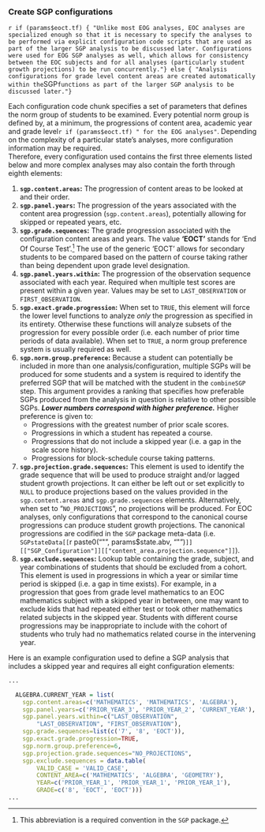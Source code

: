 ### Create SGP configurations

`r if (params$eoct.tf) {
"Unlike most EOG analyses, EOC analyses are specialized enough so that it is
necessary to specify the analyses to be performed via explicit configuration
code scripts that are used as part of the larger SGP analysis to be discussed
later. Configurations were used for EOG SGP analyses as well, which allows for
consistency between the EOC subjects and for all analyses (particularly student
growth projections) to be run concurrently."} else {
"Analysis configurations for grade level content areas are created automatically
within the `SGP` functions as part of the larger SGP analysis to be discussed later."}`

Each configuration code chunk specifies a set of parameters that defines the norm
group of students to be examined. Every potential norm group is defined by, at a
minimum, the progressions of content area, academic year and grade level`r
if (params$eoct.tf) " for the EOG analyses"`. Depending on the complexity of a
particular state's analyses, more configuration information may be required.  
Therefore, every configuration used contains the first three elements listed below
and more complex analyses may also contain the forth through eighth elements:

1. **`sgp.content.areas`:** The progression of content areas to be looked at and their order.
2. **`sgp.panel.years`:** The progression of the years associated with the content
area progression (`sgp.content.areas`), potentially allowing for skipped or
repeated years, etc.
3. **`sgp.grade.sequences`:** The grade progression associated with the configuration
content areas and years. The value **'EOCT'** stands for 'End Of Course Test'.^[This
abbreviation is a required convention in the `SGP` package.] The use of the
generic 'EOCT' allows for secondary students to be compared based on the pattern
of course taking rather than being dependent upon grade level designation.
4. **`sgp.panel.years.within`:** The progression of the observation sequence
associated with each year. Required when multiple test scores are present within
a given year. Values may be set to `LAST_OBSERVATION` or `FIRST_OBSERVATION`.
5. **`sgp.exact.grade.progression`:** When set to `TRUE`, this element will force
the lower level functions to analyze *only* the progression as specified in its
entirety.  Otherwise these functions will analyze subsets of the progression for
every possible order (i.e. each number of prior time periods of data available).
When set to `TRUE`, a norm group preference system is usually required as well.
6. **`sgp.norm.group.preference`:** Because a student can potentially be included
in more than one analysis/configuration, multiple SGPs will be produced for some
students and a system is required to identify the preferred SGP that will be
matched with the student in the `combineSGP` step.  This argument provides a
ranking that specifies how preferable SGPs produced from the analysis in question
is relative to other possible SGPs.  ***Lower numbers correspond with higher
preference.***  Higher preference is given to:
    * Progressions with the greatest number of prior scale scores.
    * Progressions in which a student has repeated a course.
    * Progressions that do not include a skipped year (i.e. a gap in the scale score history).
    * Progressions for block-schedule course taking patterns.
7. **`sgp.projection.grade.sequences`:** This element is used to identify the
grade sequence that will be used to produce straight and/or lagged student growth
projections.  It can either be left out or set explicitly to `NULL` to produce
projections based on the values provided in the `sgp.content.areas` and
`sgp.grade.sequences` elements. Alternatively, when set to "`NO_PROJECTIONS`",
no projections will be produced. For EOC analyses, only configurations that
correspond to the canonical course progressions can produce student growth projections.
The canonical progressions are codified in the `SGP` package meta-data (i.e.
`SGPstateData[[`r paste0("\"", params$state.abv, "\"")`]][["SGP_Configuration"]][["content_area.projection.sequence"]]`).
8. **`sgp.exclude.sequences`:** Lookup table containing the grade, subject, and
year combinations of students that should be excluded from a cohort. This element
is used in progressions in which a year or similar time period is skipped (i.e.
a gap in time exists). For example, in a progression that goes from grade level
mathematics to an EOC mathematics subject with a skipped year in between, one may
want to exclude kids that had repeated either test or took other mathematics
related subjects in the skipped year. Students with different course progressions
may be inappropriate to include with the cohort of students who truly had no
mathematics related course in the intervening year.

Here is an example configuration used to define a SGP analysis that includes a
skipped year and requires all eight configuration elements:

```R
...

  ALGEBRA.CURRENT_YEAR = list(
    sgp.content.areas=c('MATHEMATICS', 'MATHEMATICS', 'ALGEBRA'),
    sgp.panel.years=c('PRIOR_YEAR_3', 'PRIOR_YEAR_2', 'CURRENT_YEAR'),
    sgp.panel.years.within=c("LAST_OBSERVATION",
        "LAST_OBSERVATION", "FIRST_OBSERVATION"),
    sgp.grade.sequences=list(c('7', '8', 'EOCT')),
    sgp.exact.grade.progression=TRUE,
    sgp.norm.group.preference=6,
    sgp.projection.grade.sequences="NO_PROJECTIONS",
    sgp.exclude.sequences = data.table(
        VALID_CASE = 'VALID_CASE',
        CONTENT_AREA=c('MATHEMATICS', 'ALGEBRA', 'GEOMETRY'),
        YEAR=c('PRIOR_YEAR_1', 'PRIOR_YEAR_1', 'PRIOR_YEAR_1'),
        GRADE=c('8', 'EOCT', 'EOCT')))
...

```
